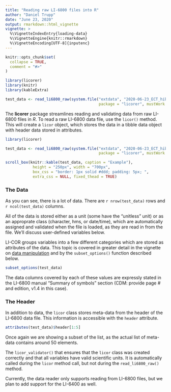 ```yaml
---
title: "Reading raw LI-6800 files into R"
author: "Daniel Trupp"
date: "June 23, 2020"
output: rmarkdown::html_vignette
vignette: >
  %\VignetteIndexEntry{loading-data}
  %\VignetteEngine{knitr::rmarkdown}
  %\VignetteEncoding[UTF-8]{inputenc}
---
```


```r
knitr::opts_chunk$set(
  collapse = TRUE,
  comment = "#>"
)

library(licorer)
library(knitr)
library(kableExtra)

test_data <- read_li6800_raw(system.file("extdata", "2020-06-23_ECT_hib", 
                                         package = "licorer", mustWork = TRUE))

```

The **licorer** package streamlines reading and validating data from raw LI-6800 files in *R*. To read a raw LI-6800 data file, use the `licor()` method. This will create a `licor` object, which stores the data in a tibble data object with header data stored in attributes.  

```r
library(licorer)

test_data <- read_li6800_raw(system.file("extdata", "2020-06-23_ECT_hib", 
                                         package = "licorer", mustWork = TRUE))
```

```r
scroll_box(knitr::kable(test_data, caption = "Example"),
            height = "250px", width = "700px", 
            box_css = "border: 1px solid #ddd; padding: 5px; ", 
            extra_css = NULL, fixed_thead = TRUE)
```

### The Data

As you can see, there is a lot of data. There are `r nrow(test_data)` rows and `r ncol(test_data)` columns. 

All of the data is stored either as a unit (some have the "unitless" unit) or as an approprate class (character, hms, or date/time), which are automatically assigned and validated when the file is loaded, as they are read in from the file. We'll discuss user-defined variables below.

LI-COR groups variables into a few different categories which are stored as attributes of the data. This topic is covered in greater detail in the vignette on [data manipulation](data-manipulation.html) and by the `subset_options()` function described below.

```r
subset_options(test_data)
```

The data columns covered by each of these values are expressly stated in the LI-6800 manual "Summary of symbols" section (CDM: provide page # and edition, v1.4 in this case).  

### The Header

In addition to data, the `licor` class stores meta-data from the header of the LI-6800 data file. This information is accessible with the `header` attribute.

```r
attributes(test_data)$header[1:5]
```

Once again we are showing a subset of the list, as the actual list of meta-data
contains around 50 elements. 

The `licor_validator()` that ensures that the `licor` class was created correctly and that all variables have valid scientific units. It is automatically called during the `licor` method call, but not during the `read_li6800_raw()` method.

Currently, the data reader only supports reading from LI-6800 files, but we 
plan to add support for the LI-6400 as well.
